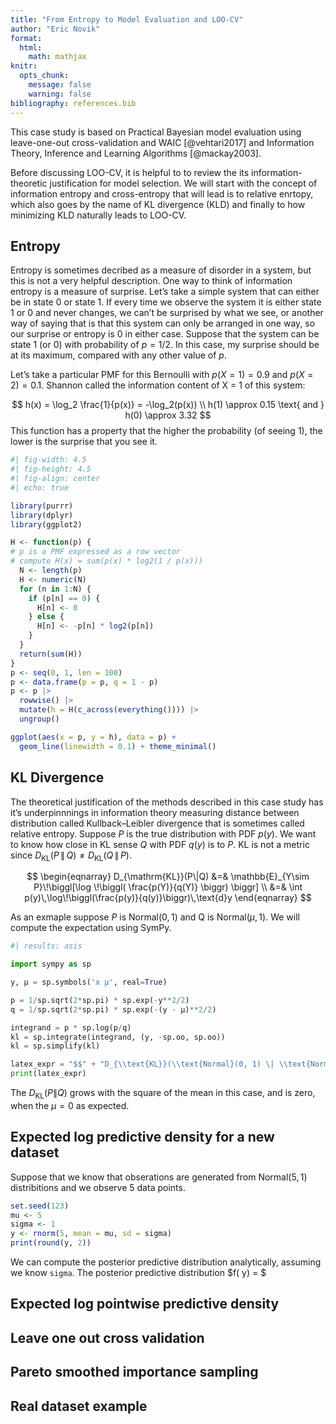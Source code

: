 ```yaml
---
title: "From Entropy to Model Evaluation and LOO-CV"
author: "Eric Novik"
format: 
  html:
    math: mathjax
knitr:
  opts_chunk:
    message: false
    warning: false
bibliography: references.bib
---
```


This case study is based on Practical Bayesian model evaluation using leave-one-out cross-validation and WAIC [@vehtari2017] and Information Theory, Inference and Learning Algorithms [@mackay2003].

$$
\DeclareMathOperator{\E}{\mathbb{E}}
\DeclareMathOperator{\d}{text{d}}
\DeclareMathOperator{\P}{\mathbb{P}}
\DeclareMathOperator{\V}{\mathbb{V}}
\DeclareMathOperator{\L}{\mathcal{L}}
\DeclareMathOperator{\I}{\text{I}}
\DeclareMathOperator*{\argmax}{arg\,max}
\DeclareMathOperator*{\argmin}{arg\,min}
$$

Before discussing LOO-CV, it is helpful to to review the its information-theoretic justification for model selection. We will start with the concept of information entropy and cross-entropy that will lead is to relative enrtopy, which also goes by the name of KL divergence (KLD) and finally to how minimizing KLD naturally leads to LOO-CV.

## Entropy
Entropy is sometimes decribed as a measure of disorder in a system, but this is not a very helpful description. One way to think of information entropy is a measure of surprise. Let's take a simple system that can either be in state 0 or state 1. If every time we observe the system it is either state 1 or 0 and never changes, we can't be surprised by what we see, or another way of saying that is that this system can only be arranged in one way, so our surprise or entropy is 0 in either case. Suppose that the system can be state 1 (or 0) with probability of $p = 1/2$. In this case, my surprise should be at its maximum, compared with any other value of $p$. 

Let's take a particular PMF for this Bernoulli with $p(X = 1) = 0.9$ and $p(X = 2) = 0.1$. Shannon called the information content of X = 1 of this system:

$$
h(x) = \log_2 \frac{1}{p(x)} = -\log_2(p(x)) 
\\
h(1) \approx 0.15 \text{ and } h(0) \approx 3.32
$$
This function has a property that the higher the probability (of seeing 1), the lower is the surprise that you see it.

```r
#| fig-width: 4.5
#| fig-height: 4.5
#| fig-align: center
#| echo: true

library(purrr)
library(dplyr)
library(ggplot2)

H <- function(p) {
# p is a PMF expressed as a row vector
# compute H(x) = sum(p(x) * log2(1 / p(x)))
  N <- length(p)
  H <- numeric(N)
  for (n in 1:N) {
    if (p[n] == 0) {
      H[n] <- 0
    } else {
      H[n] <- -p[n] * log2(p[n]) 
    }
  }
  return(sum(H))
}
p <- seq(0, 1, len = 100)
p <- data.frame(p = p, q = 1 - p)
p <- p |>
  rowwise() |>
  mutate(h = H(c_across(everything()))) |>
  ungroup()

ggplot(aes(x = p, y = h), data = p) +
  geom_line(linewidth = 0.1) + theme_minimal()
```

## KL Divergence

The theoretical justification of the methods described in this case study has it's underpinnnings in information theory measuring distance between distribution called Kullback–Leibler divergence that is sometimes called relative entropy. Suppose $P$ is the true distribution with PDF $p(y)$. We want to know how close in KL sense $Q$ with PDF $q(y)$ is to $P$. KL is not a metric since $D_{\mathrm{KL}}(P \,\|\, Q) \ne D_{\mathrm{KL}}(Q \,\|\, P)$.

$$
\begin{eqnarray}
D_{\mathrm{KL}}(P\|Q)
&=& \mathbb{E}_{Y\sim P}\!\biggl[\log \!\biggl( \frac{p(Y)}{q(Y)} \biggr) \biggr] \\
&=& \int p(y)\,\log\!\biggl(\frac{p(y)}{q(y)}\biggr)\,\text{d}y 
\end{eqnarray}
$$

As an exmaple suppose $P$ is $\text{Normal}(0, 1)$ and Q is $\text{Normal}(\mu, 1)$. We will compute the expectation using SymPy.

```python
#| results: asis

import sympy as sp

y, μ = sp.symbols('x μ', real=True)

p = 1/sp.sqrt(2*sp.pi) * sp.exp(-y**2/2)
q = 1/sp.sqrt(2*sp.pi) * sp.exp(-(y - μ)**2/2)

integrand = p * sp.log(p/q)
kl = sp.integrate(integrand, (y, -sp.oo, sp.oo))
kl = sp.simplify(kl)

latex_expr = "$$" + "D_{\\text{KL}}(\\text{Normal}(0, 1) \| \\text{Normal}(\mu, 1)) = " + sp.latex(kl) + "$$"
print(latex_expr)

```

The $D_{\mathrm{KL}}(P\|Q)$ grows with the square of the mean in this case, and is zero, when the $\mu = 0$ as expected.

## Expected log predictive density for a new dataset
Suppose that we know that obserations are generated from $\text{Normal}(5, 1)$ distribitions and we observe 5 data points.

```r
set.seed(123)
mu <- 5
sigma <- 1
y <- rnorm(5, mean = mu, sd = sigma)
print(round(y, 2))
```

We can compute the posterior predictive distribution analytically, assuming we know `sigma`. The posterior predictive distribution $f(\tilde{y} \mid y) = $

## Expected log pointwise predictive density

## Leave one out cross validation

## Pareto smoothed importance sampling

## Real dataset example
